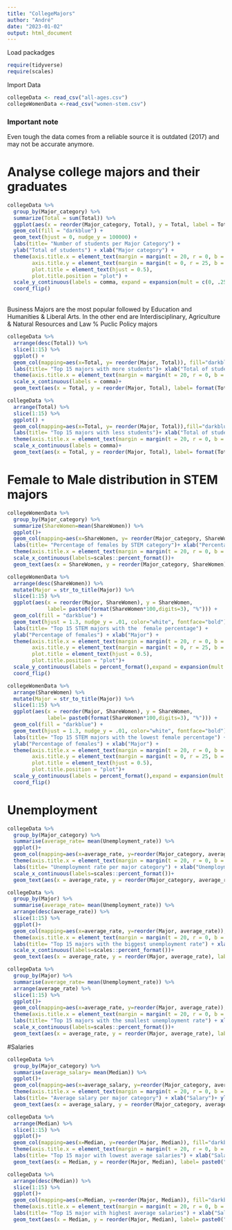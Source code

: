 ```yaml
---
title: "CollegeMajors"
author: "André"
date: "2023-01-02"
output: html_document
---
```

Load packadges
```r
require(tidyverse)
require(scales)
```

Import Data
```r
collegeData <- read_csv("all-ages.csv")
collegeWomenData <-read_csv("women-stem.csv")
```
### Important note
Even tough the data comes from a reliable source it is outdated (2017) and may not be accurate anymore.

# Analyse college majors and their graduates

```r
collegeData %>%
  group_by(Major_category) %>% 
  summarize(Total = sum(Total)) %>% 
  ggplot(aes(x = reorder(Major_category, Total), y = Total, label = Total)) +
  geom_col(fill = "darkblue") +
  geom_text(hjust = 0, nudge_y = 100000) +
  labs(title= "Number of students per Major Category") +
  ylab("Total of students") + xlab("Major category") +
  theme(axis.title.x = element_text(margin = margin(t = 20, r = 0, b = 0, l = 0)),
        axis.title.y = element_text(margin = margin(t = 0, r = 25, b = 0, l = 0)),
        plot.title = element_text(hjust = 0.5),
        plot.title.position = "plot") + 
  scale_y_continuous(labels = comma, expand = expansion(mult = c(0, .25))) +
  coord_flip()
```
</br>
Business Majors are the most popular followed by Education and Humanities & Liberal Arts. In the other end are Interdisciplinary, Agriculture & Natural Resources and Law % Puclic Policy majors

```r
collegeData %>%
  arrange(desc(Total)) %>% 
  slice(1:15) %>% 
  ggplot() +
  geom_col(mapping=aes(x=Total, y= reorder(Major, Total)), fill="darkblue")+
  labs(title= "Top 15 majors with more students")+ xlab("Total of students") + ylab("Major category")+
  theme(axis.title.x = element_text(margin = margin(t = 20, r = 0, b = 0, l = 0)),axis.title.y = element_text(margin = margin(t = 0, r = 25, b = 0, l = 0)),plot.title = element_text(hjust = 0.5),plot.title.position = "plot")+
  scale_x_continuous(labels = comma)+
  geom_text(aes(x = Total, y = reorder(Major, Total), label= format(Total,digits=5)), color="white",fontface="bold",hjust = 1.1)

```
```r
collegeData %>%
  arrange(Total) %>% 
  slice(1:15) %>% 
  ggplot() +
  geom_col(mapping=aes(x=Total, y= reorder(Major, Total)),fill="darkblue")+
  labs(title= "Top 15 majors with less students")+ xlab("Total of students") + ylab("Major category")+
  theme(axis.title.x = element_text(margin = margin(t = 20, r = 0, b = 0, l = 0)),axis.title.y = element_text(margin = margin(t = 0, r = 25, b = 0, l = 0)),plot.title = element_text(hjust = 0.5),plot.title.position = "plot")+
  scale_x_continuous(labels = comma)+
  geom_text(aes(x = Total, y = reorder(Major, Total), label= format(Total,digits=5)), color="white",fontface="bold",hjust = 1.1)

```

# Female to Male distribution in STEM majors
```r
collegeWomenData %>% 
  group_by(Major_category) %>%
  summarize(ShareWomen=mean(ShareWomen)) %>% 
  ggplot()+
  geom_col(mapping=aes(x=ShareWomen, y= reorder(Major_category, ShareWomen)),fill="darkblue")+
  labs(title= "Percentage of females by STEM category")+ xlab("Percentage of females") + ylab("Category")+
  theme(axis.title.x = element_text(margin = margin(t = 20, r = 0, b = 0, l = 0)),axis.title.y = element_text(margin = margin(t = 0, r = 25, b = 0, l = 0)),plot.title = element_text(hjust = 0.5),plot.title.position = "plot")+
  scale_x_continuous(labels=scales::percent_format())+
  geom_text(aes(x = ShareWomen, y = reorder(Major_category, ShareWomen), label= paste0(format(ShareWomen*100,digits=3), "%")), color="white",fontface="bold",hjust = 1.1)

```

```r
collegeWomenData %>% 
  arrange(desc(ShareWomen)) %>% 
  mutate(Major = str_to_title(Major)) %>% 
  slice(1:15) %>% 
  ggplot(aes(x = reorder(Major, ShareWomen), y = ShareWomen,
             label= paste0(format(ShareWomen*100,digits=3), "%"))) +
  geom_col(fill = "darkblue") +
  geom_text(hjust = 1.3, nudge_y = .01, color="white", fontface="bold") + 
  labs(title= "Top 15 STEM majors with the  female percentage") + 
  ylab("Percentage of females") + xlab("Major") +
  theme(axis.title.x = element_text(margin = margin(t = 20, r = 0, b = 0, l = 0)),
        axis.title.y = element_text(margin = margin(t = 0, r = 25, b = 0, l = 0)),
        plot.title = element_text(hjust = 0.5),
        plot.title.position = "plot")+
  scale_y_continuous(labels = percent_format(),expand = expansion(mult = c(0, .3))) +
  coord_flip()
```

```r
collegeWomenData %>% 
  arrange(ShareWomen) %>% 
  mutate(Major = str_to_title(Major)) %>% 
  slice(1:15) %>% 
  ggplot(aes(x = reorder(Major, ShareWomen), y = ShareWomen,
             label= paste0(format(ShareWomen*100,digits=3), "%"))) +
  geom_col(fill = "darkblue") +
  geom_text(hjust = 1.3, nudge_y = .01, color="white", fontface="bold") + 
  labs(title= "Top 15 STEM majors with the lowest female percentage") + 
  ylab("Percentage of females") + xlab("Major") +
  theme(axis.title.x = element_text(margin = margin(t = 20, r = 0, b = 0, l = 0)),
        axis.title.y = element_text(margin = margin(t = 0, r = 25, b = 0, l = 0)),
        plot.title = element_text(hjust = 0.5),
        plot.title.position = "plot")+
  scale_y_continuous(labels = percent_format(),expand = expansion(mult = c(0, .3))) +
  coord_flip()
```

# Unemployment
```r
collegeData %>%
  group_by(Major_category) %>% 
  summarise(average_rate= mean(Unemployment_rate)) %>% 
  ggplot()+
  geom_col(mapping=aes(x=average_rate, y=reorder(Major_category, average_rate)), fill="darkblue")+
  theme(axis.title.x = element_text(margin = margin(t = 20, r = 0, b = 0, l = 0)),axis.title.y = element_text(margin = margin(t = 0, r = 25, b = 0, l = 0)),plot.title = element_text(hjust = 0.5),plot.title.position = "plot")+
  labs(title= "Unemployment rate per major category") + xlab("Unemployment rate")+ ylab("Major category")+
  scale_x_continuous(labels=scales::percent_format())+
  geom_text(aes(x = average_rate, y = reorder(Major_category, average_rate), label= paste0(format(average_rate*100,digits=3), "%")), color="white",fontface="bold",hjust = 1.1)
```

```r
collegeData %>%
  group_by(Major) %>%   
  summarise(average_rate= mean(Unemployment_rate)) %>%
  arrange(desc(average_rate)) %>%
  slice(1:15) %>% 
  ggplot()+
  geom_col(mapping=aes(x=average_rate, y=reorder(Major, average_rate)), fill="darkblue")+
  theme(axis.title.x = element_text(margin = margin(t = 20, r = 0, b = 0, l = 0)) , axis.title.y = element_text(margin = margin(t = 0, r = 25, b = 0, l = 0)),plot.title = element_text(hjust = 0.5),plot.title.position = "plot")+
  labs(title= "Top 15 majors with the biggest unemployment rate") + xlab("Unemployment rate")+ ylab("Major")+
  scale_x_continuous(labels=scales::percent_format())+
  geom_text(aes(x = average_rate, y = reorder(Major, average_rate), label= paste0(format(average_rate*100,digits=3), "%")), color="white",fontface="bold",hjust = 1.1)

```

```r
collegeData %>%
  group_by(Major) %>%   
  summarise(average_rate= mean(Unemployment_rate)) %>%
  arrange(average_rate) %>%
  slice(1:15) %>% 
  ggplot()+
  geom_col(mapping=aes(x=average_rate, y=reorder(Major, average_rate)), fill="darkblue")+
  theme(axis.title.x = element_text(margin = margin(t = 20, r = 0, b = 0, l = 0)) , axis.title.y = element_text(margin = margin(t = 0, r = 25, b = 0, l = 0)),plot.title = element_text(hjust = 0.5),plot.title.position = "plot")+
  labs(title= "Top 15 majors with the smallest unemployment rate") + xlab("Unemployment rate")+ ylab("Major")+
  scale_x_continuous(labels=scales::percent_format())+
  geom_text(aes(x = average_rate, y = reorder(Major, average_rate), label= paste0(format(average_rate*100,digits=3), "%")), color="white",fontface="bold",hjust = 1.1)
```

#Salaries

```r
collegeData %>%
  group_by(Major_category) %>% 
  summarise(average_salary= mean(Median)) %>% 
  ggplot()+
  geom_col(mapping=aes(x=average_salary, y=reorder(Major_category, average_salary)), fill="darkblue")+
  theme(axis.title.x = element_text(margin = margin(t = 20, r = 0, b = 0, l = 0)) , axis.title.y = element_text(margin = margin(t = 0, r = 25, b = 0, l = 0)),plot.title = element_text(hjust = 0.5),plot.title.position = "plot")+
  labs(title= "Average salary per major category") + xlab("Salary")+ ylab("Major category") + scale_x_continuous(labels=scales::dollar_format())+
  geom_text(aes(x = average_salary, y = reorder(Major_category, average_salary), label= paste0("$", format(average_salary,digits=5))), color="white",fontface="bold",hjust = 1.1)

```

```r
collegeData %>%
  arrange(Median) %>% 
  slice(1:15) %>% 
  ggplot()+
  geom_col(mapping=aes(x=Median, y=reorder(Major, Median)), fill="darkblue")+
  theme(axis.title.x = element_text(margin = margin(t = 20, r = 0, b = 0, l = 0)) , axis.title.y = element_text(margin = margin(t = 0, r = 25, b = 0, l = 0)),plot.title = element_text(hjust = 0.5),plot.title.position = "plot")+
  labs(title= "Top 15 major with lowest average salaries") + xlab("Salary")+ ylab("Major") + scale_x_continuous(labels=scales::dollar_format())+
  geom_text(aes(x = Median, y = reorder(Major, Median), label= paste0("$",Median)), color="white",fontface="bold",hjust = 1.1)
```

```r
collegeData %>%
  arrange(desc(Median)) %>% 
  slice(1:15) %>% 
  ggplot()+
  geom_col(mapping=aes(x=Median, y=reorder(Major, Median)), fill="darkblue")+
  theme(axis.title.x = element_text(margin = margin(t = 20, r = 0, b = 0, l = 0)) , axis.title.y = element_text(margin = margin(t = 0, r = 25, b = 0, l = 0)),plot.title = element_text(hjust = 0.5),plot.title.position = "plot")+
  labs(title= "Top 15 major with highest average salaries") + xlab("Salary")+ ylab("Major") +scale_x_continuous(labels=scales::dollar_format())+
  geom_text(aes(x = Median, y = reorder(Major, Median), label= paste0("$",Median)), color="white",fontface="bold",hjust = 1.1)

```





